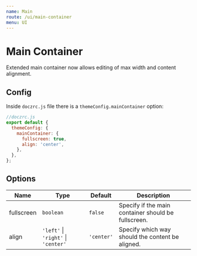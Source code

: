 ```yaml
---
name: Main
route: /ui/main-container
menu: UI
---
```



# Main Container

Extended main container now allows editing of max width and content alignment.

## Config

Inside `doczrc.js` file there is a `themeConfig.mainContainer` option:

```js
//doczrc.js
export default {
  themeConfig: {
    mainContainer: {
      fullscreen: true,
      align: 'center',
    },
  },
};
```

## Options

| Name       | Type                                        | Default    | Description                                         |
| ---------- | ------------------------------------------- | ---------- | --------------------------------------------------- |
| fullscreen | `boolean`                                   | `false`    | Specify if the main container should be fullscreen. |
| align      | `'left'` &#124; `'right'` &#124; `'center'` | `'center'` | Specify which way should the content be aligned.    |
